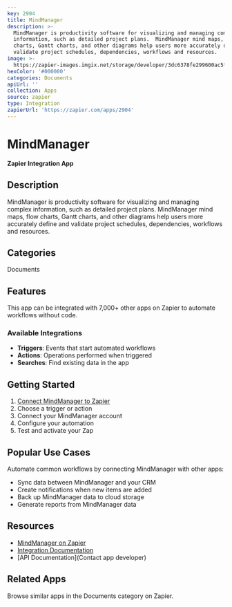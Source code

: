```yaml
---
key: 2904
title: MindManager
description: >-
  MindManager is productivity software for visualizing and managing complex
  information, such as detailed project plans.  MindManager mind maps, flow
  charts, Gantt charts, and other diagrams help users more accurately define and
  validate project schedules, dependencies, workflows and resources.
image: >-
  https://zapier-images.imgix.net/storage/developer/3dc6378fe299600ac5f3964eb28983f0.png?auto=format%2Ccompress&ixlib=python-3.0.0&q=50
hexColor: '#000000'
categories: Documents
apiUrl: ''
collection: Apps
source: zapier
type: Integration
zapierUrl: 'https://zapier.com/apps/2904'
---
```

# MindManager

**Zapier Integration App**

## Description

MindManager is productivity software for visualizing and managing complex information, such as detailed project plans.  MindManager mind maps, flow charts, Gantt charts, and other diagrams help users more accurately define and validate project schedules, dependencies, workflows and resources.

## Categories

Documents

## Features

This app can be integrated with 7,000+ other apps on Zapier to automate workflows without code.

### Available Integrations

- **Triggers**: Events that start automated workflows
- **Actions**: Operations performed when triggered
- **Searches**: Find existing data in the app

## Getting Started

1. [Connect MindManager to Zapier](https://zapier.com/apps/2904)
2. Choose a trigger or action
3. Connect your MindManager account
4. Configure your automation
5. Test and activate your Zap

## Popular Use Cases

Automate common workflows by connecting MindManager with other apps:

- Sync data between MindManager and your CRM
- Create notifications when new items are added
- Back up MindManager data to cloud storage
- Generate reports from MindManager data

## Resources

- [MindManager on Zapier](https://zapier.com/apps/2904)
- [Integration Documentation](https://zapier.com/apps/2904/integrations)
- [API Documentation](Contact app developer)

## Related Apps

Browse similar apps in the Documents category on Zapier.
